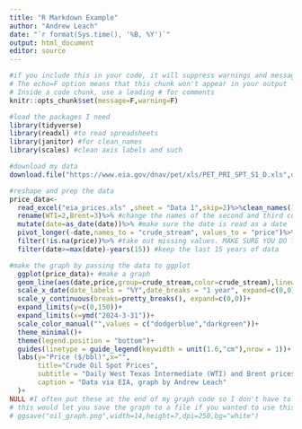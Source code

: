```yaml
---
title: "R Markdown Example"
author: "Andrew Leach"
date: "`r format(Sys.time(), '%B, %Y')`"
output: html_document
editor: source
---
```


<!-- The date line above grabs the system time and converts it to a date for the title lines of your html document -->
<!-- This is how you do comments in html for the markdown file itself -->

```r
#if you include this in your code, it will suppress warnings and messages in your output.
# The echo=F option means that this chunk won't appear in your output
# Inside a code chunk, use a leading # for comments
knitr::opts_chunk$set(message=F,warning=F)
```


```r
#load the packages I need
library(tidyverse)
library(readxl) #to read spreadsheets
library(janitor) #for clean_names
library(scales) #clean axis labels and such
```



```r
#download my data
download.file("https://www.eia.gov/dnav/pet/xls/PET_PRI_SPT_S1_D.xls",destfile = "eia_prices.xls",mode="wb")
```


```r
#reshape and prep the data
price_data<- 
  read_excel("eia_prices.xls" ,sheet = "Data 1",skip=2)%>%clean_names()%>%
  rename(WTI=2,Brent=3)%>% #change the names of the second and third columns
  mutate(date=as_date(date))%>% #make sure the date is read as a date
  pivot_longer(-date,names_to = "crude_stream", values_to = "price")%>% #convert to a long-form data set
  filter(!is.na(price))%>% #take out missing values. MAKE SURE YOU DO THIS AFTER YOU CONVERT TO LONG
  filter(date>=max(date)-years(15)) #keep the last 15 years of data
```

```r
#make the graph by passing the data to ggplot
  ggplot(price_data)+ #make a graph
  geom_line(aes(date,price,group=crude_stream,color=crude_stream),linewidth=.65)+
  scale_x_date(date_labels = "%Y",date_breaks = "1 year", expand=c(0,0))+
  scale_y_continuous(breaks=pretty_breaks(), expand=c(0,0))+
  expand_limits(y=c(0,150))+
  expand_limits(x=ymd("2024-3-31"))+
  scale_color_manual("",values = c("dodgerblue","darkgreen"))+
  theme_minimal()+
  theme(legend.position = "bottom")+
  guides(linetype = guide_legend(keywidth = unit(1.6,"cm"),nrow = 1))+
  labs(y="Price ($/bbl)",x="",
       title="Crude Oil Spot Prices",
       subtitle = "Daily West Texas Intermediate (WTI) and Brent prices in dollars per barrel (2009-2024)",
       caption = "Data via EIA, graph by Andrew Leach"
  )+
NULL #I often put these at the end of my graph code so I don't have to worry about the "+" at the end of an added line
# this would let you save the graph to a file if you wanted to use this graph in a word doc, for example
# ggsave("oil_graph.png",width=14,height=7,dpi=250,bg="white")
```
